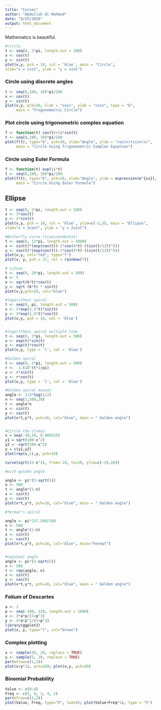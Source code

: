 ```yaml
---
title: "Curves"
author: "Abdullah Al Mahmud"
date: "9/25/2020"
output: html_document
---
```


Mathematics is beautiful. 

```r
#circle
t <- seq(0, 2*pi, length.out = 100)
x <- cos(t)
y <- sin(t)
plot(x,y, pch = 18, col = 'blue', main = "Circle",
xlab="x = cost", ylab = "y = sint")
```

### Circle using discrete angles

```r
t <- seq(0,180, 10)*pi/180
x <- cos(t)
y <- sin(t)
plot(x,y, pch=20, xlab = "cosx", ylab = "cosx", type = "b",
     main = "Trogonometric Circle")
```

### Plot circle using trigonometric complex equation

```r
f <- function(t) cos(t)+1i*sin(t)
t <- seq(0,180, 10)*pi/180
plot(f(t), type="b", pch=20, xlab="Angle", ylab = "cos(x)+isin(x)",
     main = "Circle Using Trigonometric Complex Equation")
```
### Circle using Euler Formula

```r
f <- function(t) exp(1i*t)
t <- seq(0,180, 10)*pi/180
plot(f(t), type="b", pch=20, xlab="Angle", ylab = expression(e^{ix}),
     main = "Circle Using Euler Formula")
```

## Ellipse
```r
t <- seq(0, 2*pi, length.out = 100)
x <- 3*cos(t)
y <- 2*sin(t)
plot(x,y, pch = 18, col = 'blue', ylim=c(-3,3), main = "Ellipse",
xlab="x = 3cost", ylab = "y = 2sint")

#Butterfly curve (transcendental)
t <- seq(0, 12*pi, length.out = 1000)
x <- sin(t)*(exp(cos(t))-2*cos(4*t)-((sin(t/12))^5))
y <- cos(t)*(exp(cos(t))-2*cos(4*t)-((sin(t/12))^5))
plot(x,y, col="red", type="l")
plot(x, y, pch = 17, col = rainbow(7))

# Lituus
t <- seq(0, 20*pi, length.out = 500)
k <- 5
x <- sqrt(k*t)*cos(t)
y <- sqrt (k*t) * sin(t)
plot(x,y,pch=19, col="blue")

#logarithmic spiral
t <- seq(0, pi, length.out = 500)
x <- 3*exp(1.5*t)*sin(t)
y <- 3*exp(1.5*t)*cos(t)
plot(x,y, pch = 16, col = 'blue')


#logarithmic spiral multiple line
t <- seq(0, 2*pi, length.out = 500)
x <- exp(t)*sin(t)
y <- exp(t)*cos(t)
plot(x,y, type = 'l', col = 'blue')

#Golden spiral
t <- seq(0, 2*pi, length.out = 500)
r <-  1.618^(t*2/pi)
x <- r*sin(t)
y <- r*cos(t)
plot(x,y, type = 'l', col = 'blue')

#Golden spiral manual
angle <- 1/3*log(1/2)
n <- seq(1,500,20)
t <- angle*n
x <- sin(t)
y <- cos(t)
plot(x*t,y*t, pch=16, col="blue", main = " Golden angle")


#Circle the clumsy
x = seq(-10,10, 0.000225) 
y1 = sqrt(100-x^2)
y2 = -sqrt(100-x^2)
y = c(y1,y2)
plot(rep(x,2),y, pch=19)

curve(sqrt(25-x^2), from=-10, to=10, ylim=c(-10,10))

#with golden angle

angle <- pi*(3-sqrt(5))
n <- 500
t <- angle*(1:n)
x <- sin(t)
y <- cos(t)
plot(x*t,y*t, pch=16, col="blue", main = " Golden angle")

#fermat's spiral

angle <- pi*137.508/180
n <- 500
t <- angle*(1:n)
x <- sin(t)
y <- cos(t)
plot(x*t,y*t, pch=16, col="blue", main="Fermat")


#constant angle
angle <- pi*(3-sqrt(5))
n <- 500
t <- rep(angle, n)
x <- sin(t)
y <- cos(t)
plot(x*t,y*t, pch=16, col="blue", main = " Golden angle")

```

### Folium of Descartes

```r
a <- 1
p <- seq(-100, 120, length.out = 1000)
x <- 3*a*p/(1+p^3)
y <- 3*a*p^2/(1+p^3)
library(ggplot2)
plot(x, y, type="l", col="brown")
```

### Complex plotting
```r
x <- sample(10, 20, replace = TRUE)
y <- sample(5, 20, replace = TRUE)
par(mfrow=c(1,2))
plot(x+y*1i, pch=20); plot(x,y, pch=20)
```

### Binomial Probability

```r
Value <- c(0:4)
Freq <- c(5, 8, 3, 4, 2)
par(mfrow=c(1,2))
plot(Value, Freq, type="h", lwd=6); plot(Value+Freq*1i, type = "h")
```